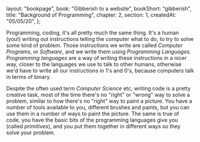   layout: "bookpage",
  book: "Gibberish to a website",
  bookShort: "gibberish",
  title: "Background of Programming",
  chapter: 2,
  section: 1,
  createdAt: "05/05/20",
};

Programming, coding, it's all pretty much the same thing. It's a human (you!) writing out instructions telling the computer what to do, to try to solve some kind of problem. Those instructions we write are called _Computer Programs_, or _Software_, and we write them using _Programming Languages_. _Programming languages_ are a way of writing these instructions in a nicer way, closer to the languages we use to talk to other humans, otherwise we'd have to write all our instructions in 1's and 0's, because computers talk in terms of binary.

Despite the often used term _Computer Science_ etc, writing code is a pretty creative task, most of the time there's no "right" or "wrong" way to solve a problem, similar to how there's no "right" way to paint a picture. You have a number of tools available to you, different brushes and paints, but you can use them in a number of ways to paint the picture. The same is true of code, you have the basic bits of the programming languages give you (called _primitives_), and you put them together in different ways so they solve your problem.

